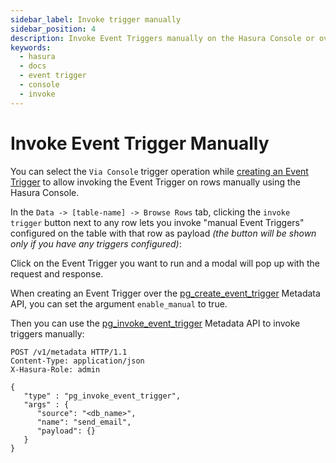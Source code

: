 ```yaml
---
sidebar_label: Invoke trigger manually
sidebar_position: 4
description: Invoke Event Triggers manually on the Hasura Console or over the API
keywords:
  - hasura
  - docs
  - event trigger
  - console
  - invoke
---
```



# Invoke Event Trigger Manually

<Tabs groupId="user-preference" className="api-tabs">
<TabItem value="console" label="Console">

You can select the `Via Console` trigger operation while [creating an Event Trigger](/event-triggers/create-trigger.mdx)
to allow invoking the Event Trigger on rows manually using the Hasura Console.

In the `Data -> [table-name] -> Browse Rows` tab, clicking the `invoke trigger` button next to any row lets you invoke
"manual Event Triggers" configured on the table with that row as payload _(the button will be shown only if you have any
triggers configured)_:

<Thumbnail src="/img/event-triggers/select-manual-trigger.png" alt="Invoke Event Trigger on the Console" />

Click on the Event Trigger you want to run and a modal will pop up with the request and response.

<Thumbnail src="/img/event-triggers/run-manual-trigger.png" alt="Request and response of Event Trigger" />

</TabItem>
<TabItem value="api" label="API">

When creating an Event Trigger over the
[pg_create_event_trigger](/api-reference/metadata-api/event-triggers.mdx#metadata-pg-create-event-trigger) Metadata API,
you can set the argument `enable_manual` to true.

Then you can use the
[pg_invoke_event_trigger](/api-reference/metadata-api/event-triggers.mdx#metadata-pg-invoke-event-trigger) Metadata API
to invoke triggers manually:

```http
POST /v1/metadata HTTP/1.1
Content-Type: application/json
X-Hasura-Role: admin

{
   "type" : "pg_invoke_event_trigger",
   "args" : {
      "source": "<db_name>",
      "name": "send_email",
      "payload": {}
   }
}
```

</TabItem>
</Tabs>

